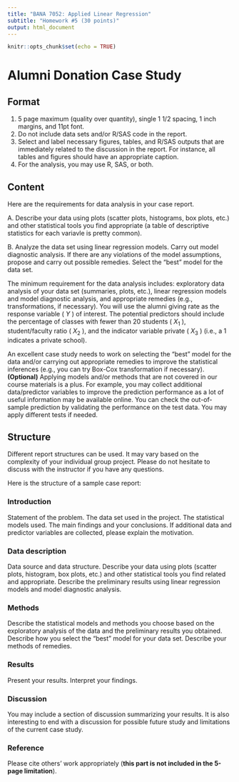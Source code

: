 ```yaml
---
title: "BANA 7052: Applied Linear Regression"
subtitle: "Homework #5 (30 points)"
output: html_document
---
```


```r
knitr::opts_chunk$set(echo = TRUE)
```

# Alumni Donation Case Study 

## Format

1. 5 page maximum (quality over quantity), single 1 1/2 spacing, 1 inch margins, and 11pt font.
2. Do not include data sets and/or R/SAS code in the report. 
3. Select and label necessary figures, tables, and R/SAS outputs that are immediately related to the discussion in the report. For instance, all tables and figures should have an appropriate caption.
4. For the analysis, you may use R, SAS, or both.

<!-- I'd like to have two groups volunteering to present the case study at the beginning of Week 7 class. Please email me if your group would like to volunteer. If no group is volunteering, I will randomly pick two. -->

## Content 

Here are the requirements for data analysis in your case report.

A. Describe your data using plots (scatter plots, histograms, box plots, etc.) and other statistical tools you find appropriate (a table of descriptive statistics for each variavle is pretty common).

B. Analyze the data set using linear regression models. Carry out model diagnostic analysis. If there are any violations of the model assumptions, propose and carry out possible remedies. Select the "best" model for the data set.

The minimum requirement for the data analysis includes: exploratory data analysis of your data set (summaries, plots, etc.), linear regression models and model diagnostic analysis, and appropriate remedies (e.g., transformations, if necessary). You will use the alumni giving rate as the response variable ( $Y$ ) of interest. The potential predictors should include the percentage of classes with fewer than 20 students ( $X_1$ ), student/faculty ratio ( $X_2$ ), and the indicator variable private ( $X_3$ ) (i.e., a 1 indicates a private school).

An excellent case study needs to work on selecting the "best" model for the data and/or carrying out appropriate remedies to improve the statistical inferences (e.g., you can try Box-Cox transformation if necessary). **(Optional)** Applying models and/or methods that are not covered in our course materials is a plus. For example, you may collect additional data/predictor variables to improve the prediction performance as a lot of useful information may be available online. You can check the out-of-sample prediction by validating the performance on the test data. You may apply different tests if needed.

## Structure 

Different report structures can be used. It may vary based on the complexity of your individual group project. Please do not hesitate to discuss with the instructor if you have any questions.

 
Here is the structure of a sample case report:

### Introduction

Statement of the problem. The data set used in the project. The statistical models used. The main findings and your conclusions. If additional data and predictor variables are collected, please explain the motivation. 

### Data description

Data source and data structure. Describe your data using plots (scatter plots, histogram, box plots, etc.) and other statistical tools you find related and appropriate. Describe the preliminary results using linear regression models and model diagnostic analysis.

### Methods

Describe the statistical models and methods you choose based on the exploratory analysis of the data and the preliminary results you obtained. Describe how you select the “best” model for your data set. Describe your methods of remedies.

### Results 

Present your results. Interpret your findings. 

### Discussion

You may include a section of discussion summarizing your results. It is also interesting to end with a discussion for possible future study and limitations of the current case study.

### Reference

Please cite others' work appropriately (**this part is not included in the 5-page limitation**). 
